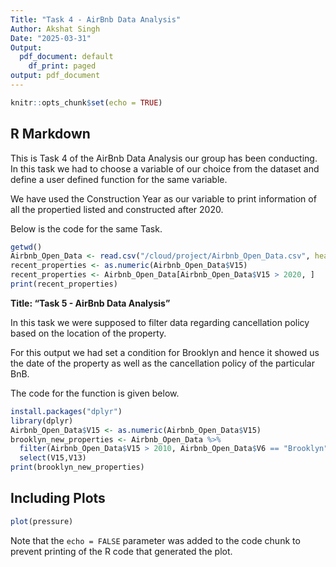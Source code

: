 ```yaml
---
Title: "Task 4 - AirBnb Data Analysis"
Author: Akshat Singh
Date: "2025-03-31"
Output:
  pdf_document: default
    df_print: paged
output: pdf_document
---
```


```r
knitr::opts_chunk$set(echo = TRUE)
```

## R Markdown

This is Task 4 of the AirBnb Data Analysis our group has been conducting. In this task we had to choose a variable of our choice from the dataset and define a user defined function for the same variable.

We have used the Construction Year as our variable to print information of all the propertied listed and constructed after 2020.

Below is the code for the same Task.

```r
getwd()
Airbnb_Open_Data <- read.csv("/cloud/project/Airbnb_Open_Data.csv", header=FALSE)
recent_properties <- as.numeric(Airbnb_Open_Data$V15)
recent_properties <- Airbnb_Open_Data[Airbnb_Open_Data$V15 > 2020, ]
print(recent_properties)

```

**Title: "Task 5 - AirBnb Data Analysis"**

In this task we were supposed to filter data regarding cancellation policy based on the location of the property.

For this output we had set a condition for Brooklyn and hence it showed us the date of the property as well as the cancellation policy of the particular BnB.

The code for the function is given below.

```r
install.packages("dplyr")
library(dplyr)
Airbnb_Open_Data$V15 <- as.numeric(Airbnb_Open_Data$V15)
brooklyn_new_properties <- Airbnb_Open_Data %>%
  filter(Airbnb_Open_Data$V15 > 2010, Airbnb_Open_Data$V6 == "Brooklyn") %>%
  select(V15,V13)
print(brooklyn_new_properties)
```

## Including Plots

```r
plot(pressure)
```

Note that the `echo = FALSE` parameter was added to the code chunk to prevent printing of the R code that generated the plot.
